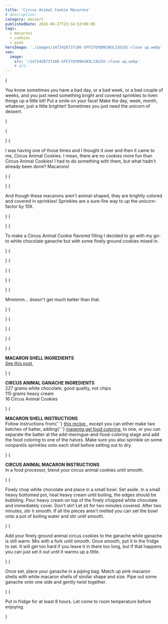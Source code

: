 ```yaml
---
title: 'Circus Animal Cookie Macarons'
# description:
category: dessert
publishedDate: 2016-08-27T23:34:52+00:00
tags:
  - macarons
  - cookies
  - pink
heroImage: './images/1472428737186-5FF27QYB9HJW3L33G3SC-close up.webp'
seo:
  image:
    src: '/1472428737186-5FF27QYB9HJW3L33G3SC-close up.webp'
    # alt:
---
```



{<p>You know sometimes you have a bad day, or a bad week, or a bad couple of
weeks, and you just need something bright and covered sprinkles to liven
things up a little bit! Put a smile on your face! Make the day, week, month,
whatever, just a little brighter! Sometimes you just need the unicorn of
dessert.</p>}

{<p><Picture
		src={ContentImage1}
		alt="circus animal cookie macarons | sarah makes stuff"
	/></p>}
{<p>I was having one of those times and I thought it over and then it came to me,
Circus Animal Cookies. I mean, there are no cookies more fun than Circus
Animal Cookies! I had to do something with them, but what hadn't already been
done? Macarons!</p>}
{<p><Picture
		src={ContentImage2}
		alt="circus animal cookie macarons | sarah makes stuff"
	/></p>}
{<p>And though these macarons aren't animal-shaped, they are brightly colored and
covered in sprinkles! Sprinkles are a sure-fire way to up the unicorn-factor
by 10X.</p>}
{<p><Picture
		src={ContentImage3}
		alt="circus animal cookie macarons | sarah makes stuff"
	/></p>}
{<p>To make a Circus Animal Cookie flavored filling I decided to go with my go-to
white chocolate ganache but with some finely ground cookies mixed in.</p>}
{<p><Picture
		src={ContentImage4}
		alt="circus animal cookie macarons | sarah makes stuff"
	/></p>}
{<p><Picture
		src={ContentImage5}
		alt="circus animal cookie macarons | sarah makes stuff"
	/></p>}
{<p><Picture
		src={ContentImage6}
		alt="circus animal cookie macarons | sarah makes stuff"
	/></p>}
{<p><Picture
		src={ContentImage7}
		alt="circus animal cookie macarons | sarah makes stuff"
	/></p>}
{<p>Mmmmm... doesn't get much better than that.</p>}
{<p><Picture
		src={ContentImage8}
		alt="circus animal cookie macarons | sarah makes stuff"
	/></p>}
{<p><Picture
		src={ContentImage9}
		alt="circus animal cookie macarons | sarah makes stuff"
	/></p>}
{<p><Picture
		src={ContentImage10}
		alt="circus animal cookie macarons | sarah makes stuff"
	/></p>}
{<p><Picture
		src={ContentImage11}
		alt="circus animal cookie macarons | sarah makes stuff"
	/></p>}
{<p><strong>MACARON SHELL INGREDIENTS</strong>
<br />
<a
		target="_blank"
		href="http://www.sarahmakesstuff.com/dessert/2016/8/14/orange-white-chocolate-macarons"
	>
See this post
</a>
<strong> </strong></p>}
{<p><strong>CIRCUS ANIMAL GANACHE INGREDIENTS</strong>
<br />
<span>227 grams white chocolate, good quality, not chips</span>
<br />
<span>115 grams heavy cream</span>
<br />
<span>16 Circus Animal Cookies</span></p>}
{<p><strong>MACARON SHELL INSTRUCTIONS</strong>
<br />
Follow instructions from{' '}
<a
		target="_blank"
		href="http://www.sarahmakesstuff.com/dessert/2016/8/14/orange-white-chocolate-macarons"
	>
this recipe
</a>
, except you can either make two batches of batter, adding{' '}
<a
		target="_blank"
		href="https://www.amazon.com/gp/product/B007EMYD8M/ref=oh_aui_detailpage_o02_s01?ie=UTF8&amp;psc=1"
	>
magenta gel food coloring
</a>
 to one, or you can separate the batter at the add-meringue-and-food-coloring
stage and add the food coloring to one of the halves. Make sure you also
sprinkle on some nonpareils sprinkles onto each shell before setting out to
dry.</p>}
{<p><strong>CIRCUS ANIMAL MACARON INSTRUCTIONS</strong>
<br />
In a food processor, blend your circus animal cookies until smooth.</p>}
{<p>Finely chop white chocolate and place in a small bowl. Set aside. In a small
heavy bottomed pot, heat heavy cream until boiling, the edges should be
bubbling. Pour heavy cream on top of the finely chopped white chocolate and
immediately cover. Don't stir! Let sit for two minutes covered. After two
minutes, stir it smooth. If all the pieces aren't melted you can set the bowl
onto a pot of boiling water and stir until smooth.</p>}
{<p>Add your finely ground animal circus cookies to the ganache while ganache is
still warm. Mix with a fork until smooth. Once smooth, put it in the fridge to
set. It will get too hard if you leave it in there too long, but if that
happens you can just set it out until it warms up a little.</p>}
{<p>Once set, place your ganache in a piping bag. Match up pink macaron shells
with white macaron shells of similar shape and size. Pipe out some ganache
onto one side and gently twist together.</p>}
{<p>Put in fridge for at least 8 hours. Let come to room temperature before
enjoying.</p>}
